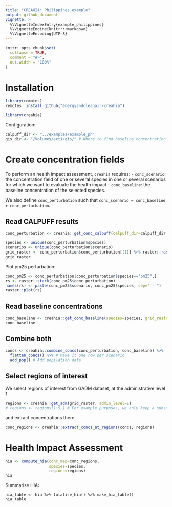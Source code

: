 ```yaml
---
title: "CREAHIA: Philippines example"
output: github_document
vignette: >
  %\VignetteIndexEntry{example_philippines}
  %\VignetteEngine{knitr::rmarkdown}
  %\VignetteEncoding{UTF-8}
---
```


```r
knitr::opts_chunk$set(
  collapse = TRUE,
  comment = "#>",
  out.width = "100%"
)
```

# Installation
```r
library(remotes)
remotes::install_github("energyandcleanair/creahia")
```

```r
library(creahia)
```

Configuration:
```r
calpuff_dir <- "../examples/example_ph"
gis_dir <- "/Volumes/ext1/gis/" # Where to find baseline concentration etc. Contact-us to have access to the required data
```

# Create concentration fields

To perform an health impact assessment, `creahia` requires:
- `conc_scenario`: the concentration field of one or several species in one or several scenarios for which we want to evaluate the health impact
- `conc_baseline`: the baseline concentration of the selected species.

We also define `conc_perturbation` such that `conc_scenario = conc_baseline + conc_perturbation`.

## Read CALPUFF results
```r
conc_perturbation <- creahia::get_conc_calpuff(calpuff_dir=calpuff_dir, utm_zone=51, utm_hem='N', map_res=1)

species <- unique(conc_perturbation$species)
scenarios <- unique(conc_perturbation$scenario)
grid_raster <- conc_perturbation$conc_perturbation[[1]] %>% raster::raster()
grid_raster
```
Plot pm25 perturbation:
```r
conc_pm25 <- conc_perturbation[conc_perturbation$species=="pm25",]
rs <- raster::stack(conc_pm25$conc_perturbation)
names(rs) <- paste(conc_pm25$scenario, conc_pm25$species, sep=" - ")
raster::plot(rs)
```

## Read baseline concentrations
```r
conc_baseline <- creahia::get_conc_baseline(species=species, grid_raster=grid_raster)
conc_baseline
```


## Combine both
```r
concs <- creahia::combine_concs(conc_perturbation, conc_baseline) %>%
  flatten_concs() %>% # Make it one row per scenario
  add_pop() # Add popilation data
```

## Select regions of interest
We select regions of interest from GADM dataset, at the administrative level 1.
```r
regions <- creahia::get_adm(grid_raster, admin_level=1)
# regions <- regions[1:5,] # For example purposes, we only keep a subset
```
and extract concentrations there:
```r
conc_regions <- creahia::extract_concs_at_regions(concs, regions)
```

# Health Impact Assessment
```r
hia <- compute_hia(conc_map=conc_regions,
                   species=species,
                   regions=regions)
hia
```

Summarise HIA:
```
hia_table <- hia %>% totalise_hia() %>% make_hia_table()
hia_table
```

